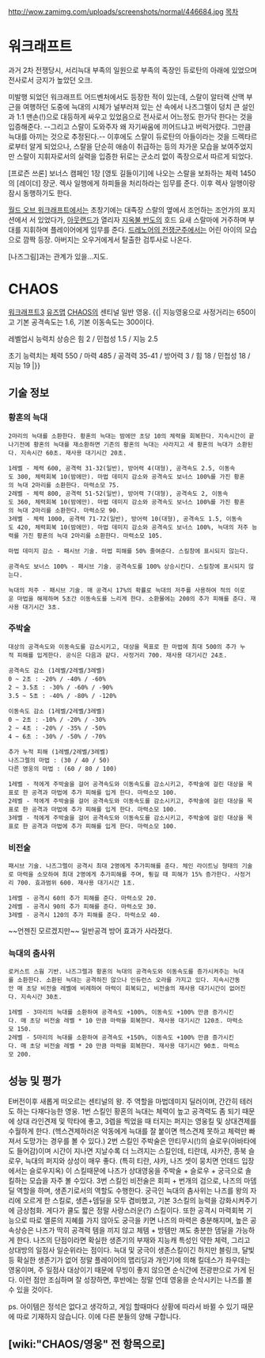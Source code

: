 http://wow.zamimg.com/uploads/screenshots/normal/446684.jpg
[[목차]]

= 워크래프트 =

과거 2차 전쟁당시, 서리늑대 부족의 일원으로 부족의 족장인 듀로탄의 아래에 있었으며 전사로서 긍지가 높았던 오크.

미발행 되었던 워크래프트 어드벤처에서도 등장한 적이 있는데, 스랄이 알터랙 산맥 부근을 여행하던 도중에 늑대의 시체가 널부러져 있는 산 속에서 나즈그렐이 덩치 큰 설인과 1:1 맨손(!)으로 대등하게 싸우고 있었음으로 전사로서 어느정도 한가닥 한다는 것을 입증해준다. --그리고 스랄이 도와주자 왜 자기싸움에 끼어드냐고 버럭거렸다. 그만큼 늑대를 아끼는 것으로 추정된다.--
이후에도 스랄이 듀로탄의 아들이라는 것을 드렉타르로부터 알게 되었으나, 스랄을 단순히 애송이 취급하는 등의 차가운 모습을 보여주었지만 스랄이 지휘자로서의 실력을 입증한 뒤로는 군소리 없이 족장으로서 따르게 되었다.

[프로즌 쓰론] 보너스 캠페인 1장  [영토 길들이기]에 나오는 스랄을 보좌하는 체력 1450의 [레이더] 장군. 렉사 일행에게 하피들을 처리하라는 임무를 준다. 이후 렉사 일행이랑 잠시 동행하기도 한다.

[[월드 오브 워크래프트]]에서는 초창기에는 대족장 스랄의 옆에서 조언하는 조언가의 포지션에서 서 있었다가, [[아웃랜드]]가 열리자 [[지옥불 반도]]의 호드 요새 스랄마에 거주하며 부대를 지휘하며 플레이어에게 임무를 준다. [[드레노어의 전쟁군주]]에서는 어린 아이의 모습으로 깜짝 등장. 아버지는 오우거에게서 탈출한 검투사로 나온다.

[나즈그림]과는 관계가 있을...지도.
= CHAOS =

[[워크래프트3]] [[유즈맵]] [[CHAOS]]의 센티널 일반 영웅.
{{|
지능영웅으로 사정거리는 650이고 기본 공격속도는 1.6, 기본 이동속도는 300이다.

레벨업시 능력치 상승은 힘 2 / 민첩성 1.5 / 지능 2.5

초기 능력치는 체력 550 / 마력 485 / 공격력 35-41 / 방어력 3 / 힘 18 / 민첩성 18 / 지능 19
|}}

== 기술 정보 == 
=== 황혼의 늑대 ===
 2마리의 늑대를 소환한다. 황혼의 늑대는 밤에만 초당 10의 체력을 회복한다. 지속시간이 끝나기전에 황혼의 늑대를 재소환하면 기존의 황혼의 늑대는 사라지고 새 황혼의 늑대가 소환된다. 지속시간 60초. 재사용 대기시간 20초.

 1레벨 - 체력 600, 공격력 31-32(일반), 방어력 4(대형), 공격속도 2.5, 이동속도 300, 체력회복 10(밤에만). 마법 데미지 감소와 공격속도 보너스 100%를 가진 황혼의 늑대 2마리를 소환한다. 마력소모 75.
 2레벨 - 체력 800, 공격력 51-52(일반), 방어력 7(대형), 공격속도 2, 이동속도 360, 체력회복 10(밤에만). 마법 데미지 감소와 공격속도 보너스 100%를 가진 황혼의 늑대 2마리를 소환한다. 마력소모 90.
 3레벨 - 체력 1000, 공격력 71-72(일반), 방어력 10(대형), 공격속도 1.5, 이동속도 420, 체력회복 10(밤에만). 마법 데미지 감소와 공격속도 보너스 100%, 늑대의 저주 능력를 가진 황혼의 늑대 2마리를 소환한다. 마력소모 105.

 마법 데미지 감소 - 패시브 기술. 마법 피해를 50% 줄여준다. 스킬창에 표시되지 않는다.

 공격속도 보너스 100% - 패시브 기술. 공격속도를 100% 상승시킨다. 스킬창에 표시되지 않는다.

 늑대의 저주 - 패시브 기술. 매 공격시 17%의 확률로 늑대의 저주를 사용하여 적의 이로운 마법을 해제하며 5초간 이동속도를 느리게 한다. 소환물에는 200의 추가 피해를 준다. 재사용 대기시간 3초.



=== 주박술 ===
 대상의 공격속도와 이동속도를 감소시키고, 대상을 목표로 한 마법에 최대 500의 추가 누적 피해를 입게한다. 공식은 다음과 같다. 사정거리 700. 재사용 대기시간 24초.

 공격속도 감소 (1레벨/2레벨/3레벨)
 0 ~ 2초 : -20% / -40% / -60%
 2 ~ 3.5초 : -30% / -60% / -90%
 3.5 ~ 5초 : -40% / -80% / -120%

 이동속도 감소 (1레벨/2레벨/3레벨)
 0 ~ 2초 : -10% / -20% / -30%
 2 ~ 4초 : -20% / -35% / -50%
 4 ~ 6초 : -30% / -50% / -70%

 추가 누적 피해 (1레벨/2레벨/3레벨)
 나즈그렐의 마법 : (30 / 40 / 50)
 다른 영웅의 마법 : (60 / 80 / 100)

 1레벨 - 적에게 주박술을 걸어 공격속도와 이동속도를 감소시키고, 주박술에 걸린 대상을 목표로 한 공격과 마법에 추가 피해를 입게 한다. 마력소모 100.
 2레벨 - 적에게 주박술을 걸어 공격속도와 이동속도를 감소시키고, 주박술에 걸린 대상을 목표로 한 공격과 마법에 추가 피해를 입게 한다. 마력소모 100. 
 3레벨 - 적에게 주박술을 걸어 공격속도와 이동속도를 감소시키고, 주박술에 걸린 대상을 목표로 한 공격과 마법에 추가 피해를 입게 한다. 마력소모 100.



=== 비전술 ===
 패시브 기술. 나즈그렐이 공격시 최대 2명에게 추가피해를 준다. 체인 라이트닝 형태의 기술로 마력을 소모하여 최대 2명에게 추가피해를 주며, 튕길 때 피해가 15% 증가한다. 사정거리 700. 효과범위 600. 재사용 대기시간 1초.

 1레벨 - 공격시 60의 추가 피해를 준다. 마력소모 20.
 2레벨 - 공격시 90의 추가 피해를 준다. 마력소모 30.
 3레벨 - 공격시 120의 추가 피해를 준다. 마력소모 40.

~~언젠진 모르겠지만~~ 일반공격 방어 효과가 사라졌다.

 

=== 늑대의 춤사위 ===
 로커스트 스웜 기반. 나즈그렐과 황혼의 늑대의 공격속도와 이동속도를 증가시켜주는 늑대를 소환한다. 소환된 늑대는 공격하진 않으나 인듀런스 오라를 가지고 있다. 지속시간동안 매 초당 비전술 레벨에 비례하여 마력이 회복되고, 비전술의 재사용 대기시간이 없어진다. 지속시간 30초.

 1레벨 - 3마리의 늑대를 소환하여 공격속도 +100%, 이동속도 +100% 만큼 증가시킨다. 매 초당 비전술 레벨 * 10 만큼 마력을 회복한다. 재사용 대기시간 120초. 마력소모 150.
 2레벨 - 5마리의 늑대를 소환하여 공격속도 +150%, 이동속도 +100% 만큼 증가시킨다. 매 초당 비전술 레벨 * 20 만큼 마력을 회복한다. 재사용 대기시간 90초. 마력소모 200.



== 성능 및 평가 ==

E버전이후 새롭게 떠오르는 센티널의 왕. 주 역할을 마법데미지 딜러이며, 간간히 테러도 하는 다재다능한 영웅. 1번 스킬인 황혼의 늑대는 체력이 높고 공격력도 좀 되기 때문에 상대 라인견제 및 막타에 좋고, 3렙을 찍었을 때 터지는 퍼지는 영웅킬 및 상대견제를 수월하게 한다. (헥스견제하러온 악동에게 늑대를 잘 붙이면 헥스견제 못하고 체력만 빠져서 도망가는 경우를 볼 수 있다.) 
2번 스킬인 주박술은 안티무시(!)의 슬로우(아바타에도 들어감)이며 시간이 지나면 지날수록 더 느려지는 스킬인데, 티란데, 샤카잔, 종북 슬로우, 늑대의 퍼지와 상성이 매우 좋다. (특히 티란, 샤카, 나즈 셋이 뭉치면 언데드 입장에서는 슬로우지옥) 이 스킬때문에 나즈가 상대영웅을 주박술 + 슬로우 + 궁극으로 솔킬하는 모습을 자주 볼 수있다.
3번 스킬인 비전술은 회피 + 번개의 검으로, 나즈의 마뎀딜 역할을 하며, 생존기로서의 역할도 수행한다. 
궁극인 늑대의 춤사위는 나즈를 왕의 자리에 오르게 한 스킬로, 생존+뎀딜을 모두 겸비했고, 기본 3스킬의 능력을 강화시켜주기에 금상첨화. 게다가 쿨도 짧은 정말 사랑스러운(?) 스킬이다. 또한 공격시 마력회복 기능으로 따로 엘룬의 지혜를 가지 않아도 궁극을 키면 나즈의 마력은 충분해지며, 높은 공속상승은 나즈가 딱히 공격력 템을 끼지 않고 체템 + 방템만 껴도 충분한 뎀딜을 가능하게 한다.
나즈의 단점이라면 확실한 생존기의 부재와 지능캐 특성인 약한 체력, 그리고 상대방의 일점사 일순위라는 점이다. 늑대 및 궁극이 생존스킬이긴 하지만 블링크, 달빛 등 확실한 생존기가 없어 정말 플레이어의 맵리딩과 개인기에 의해 킬데스가 좌우데는 영웅이며, 주 일점사 대상이기 때문에 무빙이 좋지 않으면 순식간에 전광판으로 가게 된다. 이런 점만 조심하며 잘 성장하면, 후반에는 정말 언데 영웅을 순삭시키는 나즈를 볼 수 있을 것이다.

ps. 아이템은 정석은 없다고 생각하고, 게임 할때마다 상황에 따라서 바뀔 수 있기 때문에 따로 기재하지 않습니다. 이에 다른 분들의 양해 구합니다.

== [wiki:"CHAOS/영웅" 전 항목으로] ==
